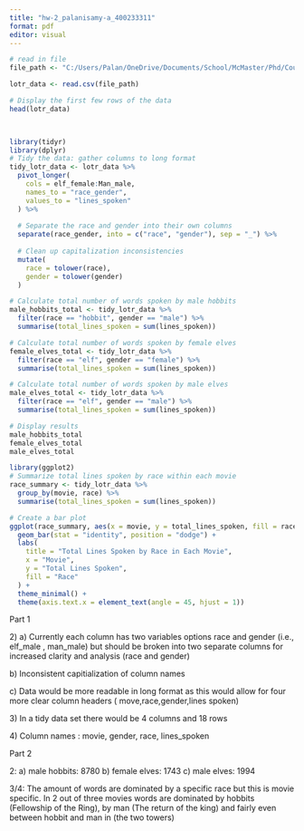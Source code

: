 ```yaml
---
title: "hw-2_palanisamy-a_400233311"
format: pdf
editor: visual
---
```


```r
# read in file
file_path <- "C:/Users/Palan/OneDrive/Documents/School/McMaster/Phd/Courses/Fall/lord-of-the-rings-trilogy.csv"

lotr_data <- read.csv(file_path)

# Display the first few rows of the data
head(lotr_data)

  
```

```r
library(tidyr)
library(dplyr)
# Tidy the data: gather columns to long format
tidy_lotr_data <- lotr_data %>%
  pivot_longer(
    cols = elf_female:Man_male,  
    names_to = "race_gender",     
    values_to = "lines_spoken"   
  ) %>%
  
  # Separate the race and gender into their own columns
  separate(race_gender, into = c("race", "gender"), sep = "_") %>%
  
  # Clean up capitalization inconsistencies
  mutate(
    race = tolower(race),
    gender = tolower(gender)
  )
```

```r

# Calculate total number of words spoken by male hobbits
male_hobbits_total <- tidy_lotr_data %>%
  filter(race == "hobbit", gender == "male") %>%
  summarise(total_lines_spoken = sum(lines_spoken))

# Calculate total number of words spoken by female elves
female_elves_total <- tidy_lotr_data %>%
  filter(race == "elf", gender == "female") %>%
  summarise(total_lines_spoken = sum(lines_spoken))

# Calculate total number of words spoken by male elves
male_elves_total <- tidy_lotr_data %>%
  filter(race == "elf", gender == "male") %>%
  summarise(total_lines_spoken = sum(lines_spoken))

# Display results
male_hobbits_total
female_elves_total
male_elves_total
```

```r
library(ggplot2)
# Summarize total lines spoken by race within each movie
race_summary <- tidy_lotr_data %>%
  group_by(movie, race) %>%
  summarise(total_lines_spoken = sum(lines_spoken))

# Create a bar plot
ggplot(race_summary, aes(x = movie, y = total_lines_spoken, fill = race)) +
  geom_bar(stat = "identity", position = "dodge") +
  labs(
    title = "Total Lines Spoken by Race in Each Movie",
    x = "Movie",
    y = "Total Lines Spoken",
    fill = "Race"
  ) +
  theme_minimal() +
  theme(axis.text.x = element_text(angle = 45, hjust = 1))
```

Part 1

2\) a) Currently each column has two variables options race and gender (i.e., elf_male , man_male) but should be broken into two separate columns for increased clarity and analysis (race and gender)

b\) Inconsistent capitialization of column names

c\) Data would be more readable in long format as this would allow for four more clear column headers ( move,race,gender,lines spoken)

3\) In a tidy data set there would be 4 columns and 18 rows

4\) Column names : movie, gender, race, lines_spoken

Part 2

2: a) male hobbits: 8780
b) female elves: 1743
c) male elves: 1994

3/4: The amount of words are dominated by a specific race but this is movie specific. In 2 out of three movies words are dominated by hobbits (Fellowship of the Ring), by man (The return of the king) and fairly even between hobbit and man in (the two towers)
